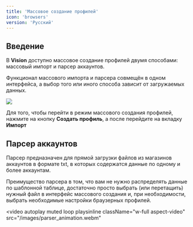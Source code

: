 ```yaml
---
title: 'Массовое создание профилей'
icon: 'browsers'
version: 'Русский'
---
```


## Введение

В **Vision** доступно массовое создание профилей двумя способами: массовый импорт и парсер аккаунтов.

Функционал массового импорта и парсера совмещён в одном интерфейса, а выбор того или иного способа зависит от загружаемых данных.

<img src="/images/masscreation.png" />

Для того, чтобы перейти в режим массового создания профилей, нажмите на кнопку **Создать профиль**, а после перейдите на вкладку **Импорт**

## Парсер аккаунтов

Парсер предназначен для прямой загрузки файлов из магазинов аккаунтов в формате txt, в которых содержатся данные по одному и более аккаунтам. 

Преимущество парсера в том, что вам не нужно распределять данные по шаблонной таблице, достаточно просто выбрать (или перетащить) нужный файл в интерфейс массового создания и, при необходимости, выбрать необходимые настройки браузерных профилей.

<video
  autoplay
  muted
  loop
  playsinline
  className="w-full aspect-video"
  src="/images/parser_animation.webm"
></video>





